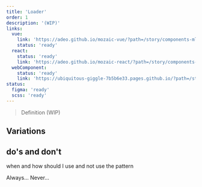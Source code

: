 ```yaml
---
title: 'Loader'
order: 1
description: '(WIP)'
links:
  vue:
    link: 'https://adeo.github.io/mozaic-vue/?path=/story/components-mloader'
    status: 'ready'
  react:
    status: 'ready'
    link: 'https://adeo.github.io/mozaic-react/?path=/story/components-loader'
  webComponent:
    status: 'ready'
    link: 'https://ubiquitous-giggle-7b5b6e33.pages.github.io/?path=/story/components-loader'
status:
  figma: 'ready'
  scss: 'ready'
---
```


> Definition (WIP)

<Preview path="themes" nude />

## Variations

## do's and don't

when and how should I use and not use the pattern

<HintItem>Always...</HintItem>
<HintItem dont="true">Never...</HintItem>

